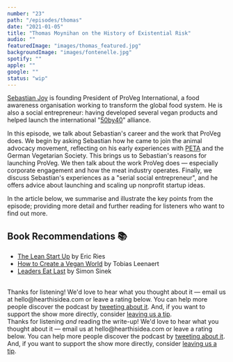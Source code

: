 ```yaml
---
number: "23"
path: "/episodes/thomas"
date: "2021-01-05"
title: "Thomas Moynihan on the History of Existential Risk"
audio: ""
featuredImage: "images/thomas_featured.jpg"
backgroundImage: "images/fontenelle.jpg"
spotify: ""
apple: ""
google: ""
status: "wip"
---
```


[Sebastian Joy](https://www.sebastianjoy.com/) is founding President of ProVeg International, a food awareness organisation working to transform the global food system. He is also a social entrepreneur: having developed several vegan products and helped launch the international "[50by40](https://50by40.org/)" alliance.

In this episode, we talk about Sebastian's career and the work that ProVeg does. We begin by asking Sebastian how he came to join the animal advocacy movement, reflecting on his early experiences with [PETA](https://www.peta.org/) and the German Vegetarian Society. This brings us to Sebastian's reasons for launching ProVeg. We then talk about the work ProVeg does — especially corporate engagement and how the meat industry operates. Finally, we discuss Sebastian's experiences as a "serial social entrepreneur", and he offers advice about launching and scaling up nonprofit startup ideas.

In the article below, we summarise and illustrate the key points from the episode; providing more detail and further reading for listeners who want to find out more.

## Book Recommendations 📚

- [The Lean Start Up](https://www.goodreads.com/book/show/10127019-the-lean-startup) by Eric Ries
- [How to Create a Vegan World](https://www.goodreads.com/book/show/35468340-how-to-create-a-vegan-world) by Tobias Leenaert
- [Leaders Eat Last](https://www.goodreads.com/book/show/16144853-leaders-eat-last) by Simon Sinek

<div className="bookshelf" > <Book url="https://www.goodreads.com/book/show/10127019-the-lean-startup" image="book-sebastian-1"/> <Book url="https://www.notion.so/hearthisidea/Sebastian-Joy-def5602f67a64dba929f9c575feabcde#b320f353dbd64001bbcc889b8a6a1a84" image="book-sebastian-2"/> <Book url="https://www.notion.so/hearthisidea/Sebastian-Joy-def5602f67a64dba929f9c575feabcde#71ac2e5066a14554ad36b531b0c25d17" image="book-sebastian-3"/> </div><br/>

<div class='aside'>
<div>
Thanks for listening! We'd love to hear what you thought about it — email us at hello@hearthisidea.com or leave a rating below. You can help more people discover the podcast by <a href='https://twitter.com/intent/tweet?text=Check out Hear This Idea, a podcast showcasing new thinking in philosophy, the social sciences, and effective altruism! &url=https://www.hearthisidea.com via @hearthisidea&' about='_blank'>tweeting about it</a>. And, if you want to support the show more directly, consider <a href='https://tips.pinecast.com/jar/hear-this-idea'>leaving us a tip</a>.
</div>
</div>

<div class='aside'>
<div>
Thanks for listening <i>and</i> reading the write-up! We'd love to hear what you thought about it — email us at hello@hearthisidea.com or leave a rating below. You can help more people discover the podcast by <a href='https://twitter.com/intent/tweet?text=Check out Hear This Idea, a podcast showcasing new thinking in philosophy, the social sciences, and effective altruism! &url=https://www.hearthisidea.com via @hearthisidea&' about='_blank'>tweeting about it</a>. And, if you want to support the show more directly, consider <a href='https://tips.pinecast.com/jar/hear-this-idea'>leaving us a tip</a>.
</div>
</div>
